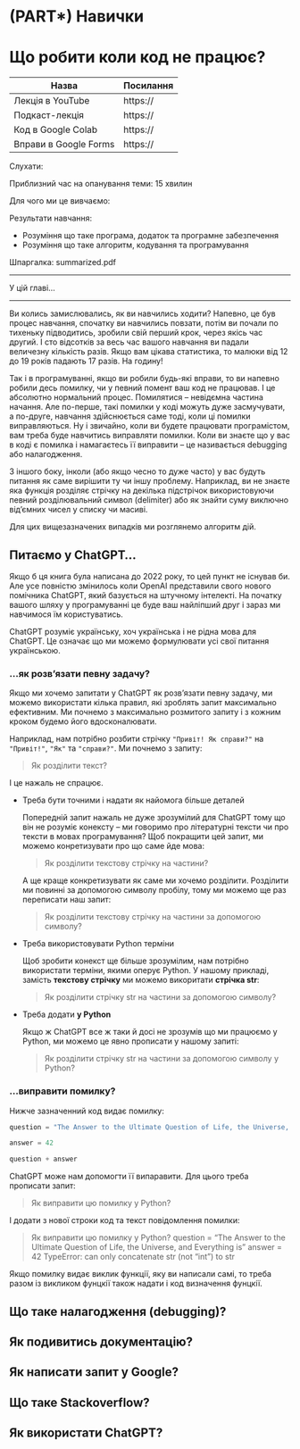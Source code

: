 # (PART\*) Навички {-}

# Що робити коли код не працює?

| Назва                 | Посилання |
|-----------------------|-----------|
| Лекція в YouTube      | https://  |
| Подкаст-лекція        | https://  |
| Код в Google Colab    | https://  |
| Вправи в Google Forms | https://  |

Слухати:

Приблизний час на опанування теми: 15 хвилин

Для чого ми це вивчаємо:

Результати навчання:

- Розуміння що таке програма, додаток та програмне забезпечення
- Розуміння що таке алгоритм, кодування та програмування 

Шпаргалка: summarized.pdf

---

У цій главі...

---

Ви колись замислювались, як ви навчились ходити? Напевно, це був процес навчання, спочатку ви навчились повзати, потім ви почали по тихеньку підводитись, зробили свій перший крок, через якісь час другий. І сто відсотків за весь час вашого навчання ви падали величезну кількість разів. Якщо вам цікава статистика, то малюки від 12 до 19 років падають 17 разів. На годину!

Так і в програмуванні, якщо ви робили будь-які вправи, то ви напевно робили десь помилку, чи у певний помент ваш код не працював. І це абсолютно нормальний процес. Помилятися -- невідємна частина начання. Але по-перше, такі помилки у коді можуть дуже засмучувати, а по-друге, навчання здійснюється саме тоді, коли ці помилки виправляються. Ну і звичайно, коли ви будете працювати програмістом, вам треба буде навчитись виправляти помилки. Коли ви знаєте що у вас в коді є помилка і намагаєтесь її виправити -- це називається debugging або налагодження.

З іншого боку, інколи (або якщо чесно то дуже часто) у вас будуть питання як саме вирішити ту чи іншу проблему. Наприклад, ви не знаєте яка функція розділяє стрічку на декілька підстрічок використовуючи певний розділювальний символ (delimiter) або як знайти суму виключно від'ємних чисел у списку чи масиві.

Для цих вищезазначених випадків ми розглянемо алгоритм дій.

<!-- XXX: flowchart of workflow if something does not work -->

## Питаємо у ChatGPT...

Якщо б ця книга була написана до 2022 року, то цей пункт не існував би. Але усе повністю змінилось коли OpenAI представили свого нового помічника ChatGPT, який базується на штучному інтелекті. На початку вашого шляху у програмуванні це буде ваш найліпший друг і зараз ми навчимося їм користуватись. 

ChatGPT розуміє українську, хоч українська і не рідна мова для ChatGPT. Це означає що ми можемо формулювати усі свої питання українською.

### ...як розв'язати певну задачу?

Якщо ми хочемо запитати у ChatGPT як розв'язати певну задачу, ми можемо використати кілька правил, які зроблять запит максимально ефективним. Ми почнемо з максимально розмитого запиту і з кожним кроком будемо його вдосконалювати.

Наприклад, нам потрібно розбити стрічку `"Привіт! Як справи?"` на `"Привіт!"`, `"Як"` та `"справи?"`. Ми почнемо з запиту: 

> Як розділити текст?

І це нажаль не спрацює.

* Треба бути точними і надати як найомога більше деталей

    Попередній запит нажаль не дуже зрозумілий для ChatGPT тому що він не розуміє конексту -- ми говоримо про літературні тексти чи про тексти в мовах програмування? Щоб покращити цей запит, ми можемо конретизувати про що саме йде мова:
    
    > Як розділити текстову стрічку на частини?
    
    А ще краще конкретизувати як саме ми хочемо розділити. Розділити ми повинні за допомогою символу пробілу, тому ми можемо ще раз переписати наш запит: 
    
    > Як розділити текстову стрічку на частини за допомогою символу? 

* Треба використовувати Python терміни

    Щоб зробити конекст ще більше зрозумілим, нам потрібно використати терміни, якими оперує Python. У нашому прикладі, замість **текстову стрічку** ми можемо викоритати **стрічка str**:
    
    > Як розділити стрічку str на частини за допомогою символу?

* Треба додати **y Python**
    
    Якщо ж ChatGPT все ж таки й досі не зрозумів що ми працюємо у Python, ми можемо це явно прописати у нашому запиті: 
    
    > Як розділити стрічку str на частини за допомогою символу y Python?

### ...виправити помилку?

Нижче зазначенний код видає помилку:

```python
question = "The Answer to the Ultimate Question of Life, the Universe, and Everything is"

answer = 42

question + answer
```

ChatGPT може нам допомогти її випаравити. Для цього треба прописати запит: 

> Як виправити цю помилку у Python?

І додати з нової строки код та текст повідомлення помилки: 

> Як виправити цю помилку у Python?
> question = "The Answer to the Ultimate Question of Life, the Universe, and Everything is"
> answer = 42
> TypeError: can only concatenate str (not "int") to str

Якщо помилку видає виклик функції, яку ви написали самі, то треба разом із викликом фунцкії також надати і код визначення фунцкії.


## Що таке налагодження (debugging)?

## Як подивитись документацію? 

## Як написати запит у Google?

## Що таке Stackoverflow? 

## Як використати ChatGPT?
